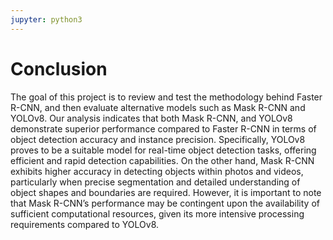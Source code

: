 ```yaml
---
jupyter: python3
---
```


# Conclusion

The goal of this project is to review and test the methodology behind Faster R-CNN, and then evaluate alternative models such as Mask R-CNN and YOLOv8. Our analysis indicates that both Mask R-CNN, and YOLOv8 demonstrate superior performance compared to Faster R-CNN in terms of object detection accuracy and instance precision. Specifically, YOLOv8 proves to be a suitable model for real-time object detection tasks, offering efficient and rapid detection capabilities. On the other hand, Mask R-CNN exhibits higher accuracy in detecting objects within photos and videos, particularly when precise segmentation and detailed understanding of object shapes and boundaries are required. However, it is important to note that Mask R-CNN's performance may be contingent upon the availability of sufficient computational resources, given its more intensive processing requirements compared to YOLOv8.

